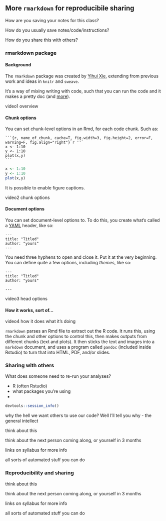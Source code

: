 ## More `rmarkdown` for reproducibile sharing

How are you saving your notes for this class?
<!-- rmd you better be... -->

How do you usually save notes/code/instructions?

How do you share this with others?

### rmarkdown package {.tabset}

#### Background

The `rmarkdown` package was created by
[Yihui Xie](https://www.rstudio.com/speakers/yihui-xie/),
extending from previous work and ideas in 
`knitr` and `sweave`.

It's a way of mixing writing with code, such that
you can run the code and it makes a pretty doc
(and [more](https://rmarkdown.rstudio.com/gallery.html)).

video1 overview
<!-- 
motivation / ie what it do
video1 background / broad context
yihui xie - grad student, wrote a bunch of packages, now works at Rstudio (pattern here…)
sweave -> knitr -> rmarkdown
how I’ve used it, how you could use it
-->

#### Chunk options

You can set chunk-level options in an Rmd, for
each code chunk. Such as:

````
```{r, name_of_chunk, cache=T, fig.width=3, fig.height=2, error=F, warning=F, fig.align="right"}`r ''`
x <- 1:10
y <- 1:10
plot(x,y)
```
````


```r
x <- 1:10
y <- 1:10
plot(x,y)
```

It is possible to enable figure captions.

video2 chunk options
<!--
how to cache=T
how to hide warnings/errors
how to change figure sizes
fig.align=”right”
-->

#### Document options

You can set document-level options to. To do this,
you create what's called a 
[YAML](yaml.org) header, like so:

````
---
title: "Titled"
author: "yours"
---
````

You need three hyphens to open and close it.
Put it at the very beginning. You can define
quite a few options, including *themes*,
like so:


````
---
title: "Titled"
author: "yours"

---
````

video3 head options 
<!--title
authors
date, Sys.date
format …. slides !
*** themes **** &&%
-->

#### How it works, sort of... 

video4 how it does what it’s doing
<!--what it’s doing behind the scenes - a diagram ( on paper )
code gets pulled out and run, top to bottom
-->

`rmarkdown` parses an Rmd file to extract out
the R code. It runs this, using the chunk and
other options to control this, then makes outputs
from different chunks (text and plots).
It then sticks the text and images into a
`markdown` document, and uses a program called
`pandoc` (included inside Rstudio) to turn that
into HTML, PDF, and/or slides.

### {-}

### Sharing with others

What does someone need to re-run your analyses?

<!-- R, Rstudio, packages, scripts -->

- R (often Rstudio)
- what packages you're using
- 

```r
devtools::session_info()
```

why the hell we want others to use our code?
Well I'll tell you why - the general intellect

think about this

think about the next person coming along, or yourself in 3 months

links on syllabus for more info

all sorts of automated stuff you can do




### Reproducibility and sharing

think about this

think about the next person coming along, or yourself in 3 months

links on syllabus for more info

all sorts of automated stuff you can do



